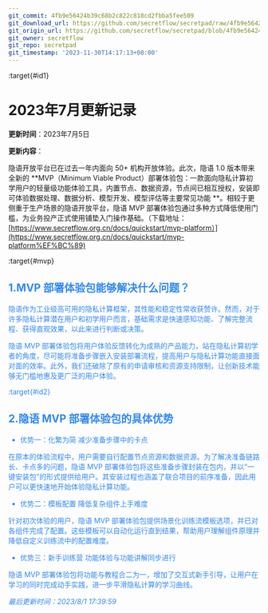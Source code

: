 ```yaml
---
git_commit: 4fb9e56424b39c68b2c822c818cd2fbba5fee509
git_download_url: https://github.com/secretflow/secretpad/raw/4fb9e56424b39c68b2c822c818cd2fbba5fee509/docs/deployment_experience/version_update/202307.md
git_origin_url: https://github.com/secretflow/secretpad/blob/4fb9e56424b39c68b2c822c818cd2fbba5fee509/docs/deployment_experience/version_update/202307.md
git_owner: secretflow
git_repo: secretpad
git_timestamp: '2023-11-30T14:17:13+08:00'
---
```


:target{#id1}

# 2023年7月更新记录

<strong>更新时间</strong>：2023年7月5日

<strong>更新内容</strong>：

隐语开放平台已在过去一年内面向 50+ 机构开放体验。此次，隐语 1.0 版本带来全新的 \*\*MVP（Minimum Viable
Product）部署体验包：一款面向隐私计算初学用户的轻量级功能体验工具，内置节点、数据资源，节点间已相互授权，安装即可体验数据处理、数据分析、模型开发、模型评估等主要常见功能
\*\*。相较于更侧重于生产场景的隐语开放平台，隐语 MVP
部署体验包通过多种方式降低使用门槛，为业务投产正式使用铺垫入门操作基础。（下载地址：[https://www.secretflow.org.cn/docs/quickstart/mvp-platform）](https://www.secretflow.org.cn/docs/quickstart/mvp-platform%EF%BC%89)

:target{#mvp}

## <font color="#3088F2" /> 1.MVP 部署体验包能够解决什么问题？

隐语作为工业级高可用的隐私计算框架，其性能和稳定性常收获赞许。然而，对于许多隐私计算潜在用户和初学用户而言，基础需求是快速感知功能、了解完整流程、获得直观效果，以此来进行判断或决策。

隐语 MVP
部署体验包将用户体验反馈转化为成熟的产品能力，站在隐私计算初学者的角度，尽可能将准备步骤嵌入安装部署流程，提高用户与隐私计算功能直接面对面的效率。此外，我们还破除了原有的申请审核和资源支持限制，让创新技术能够无门槛地惠及更广泛的用户体验。

:target{#id2}

## <font color="#3088F2" /> 2.隐语 MVP 部署体验包的具体优势&#x20;

- 优势一：化繁为简 减少准备步骤中的卡点

在原本的体验流程中，用户需要自行配置节点资源和数据资源。为了解决准备链路长、卡点多的问题，隐语 MVP
部署体验包将这些准备步骤封装在包内，并以“一键安装包”的形式提供给用户。其安装过程也涵盖了联合项目的前序准备，因此用户可以更快速地开始体验隐私计算功能。

- 优势二：模板配置 降低复杂组件上手难度

针对初次体验的用户，隐语 MVP 部署体验包提供场景化训练流模板选项，并已对各组件完成了配置。这些模板可以自动化运行直到结果，帮助用户理解组件原理并降低自定义训练流中的配置难度。

- 优势三：新手训练营 功能体验与功能讲解同步进行

隐语 MVP 部署体验包将功能与教程合二为一，增加了交互式新手引导，让用户在学习的同时完成动手实践，进一步平滑隐私计算的学习曲线。

<em>最后更新时间：2023/8/1 17:39:59</em>
